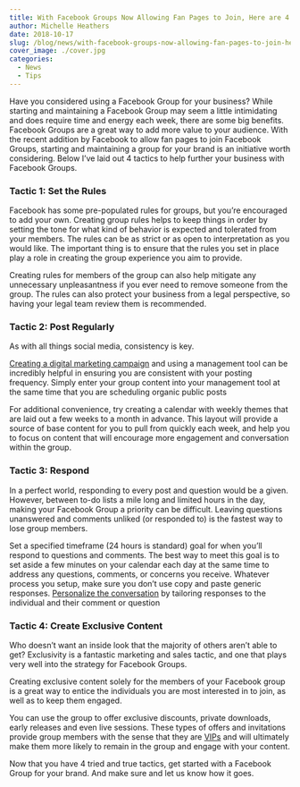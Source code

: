 ```yaml
---
title: With Facebook Groups Now Allowing Fan Pages to Join, Here are 4 Ways to Use Them to Further Your Business
author: Michelle Heathers
date: 2018-10-17
slug: /blog/news/with-facebook-groups-now-allowing-fan-pages-to-join-here-are-4-ways-to-use-them-to-further-your-business
cover_image: ./cover.jpg
categories:
  - News
  - Tips
---
```


Have you considered using a Facebook Group for your business? While starting
and maintaining a Facebook Group may seem a little intimidating and does
require time and energy each week, there are some big benefits. Facebook
Groups are a great way to add more value to your audience. With the recent
addition by Facebook to allow fan pages to join Facebook Groups, starting and
maintaining a group for your brand is an initiative worth considering. Below
I’ve laid out 4 tactics to help further your business with Facebook Groups.

### Tactic 1: Set the Rules

Facebook has some pre-populated rules for groups, but you’re encouraged to add
your own. Creating group rules helps to keep things in order by setting the
tone for what kind of behavior is expected and tolerated from your members.
The rules can be as strict or as open to interpretation as you would like. The
important thing is to ensure that the rules you set in place play a role in
creating the group experience you aim to provide.

Creating rules for members of the group can also help mitigate any unnecessary
unpleasantness if you ever need to remove someone from the group. The rules
can also protect your business from a legal perspective, so having your legal
team review them is recommended.

### Tactic 2: Post Regularly

As with all things social media, consistency is key.

[Creating a digital marketing campaign][1] and using a management tool can be incredibly helpful in ensuring you are consistent with your posting frequency. Simply enter your group content into your management tool at the same time that you are scheduling organic public posts

For additional convenience, try creating a calendar with weekly themes that
are laid out a few weeks to a month in advance. This layout will provide a
source of base content for you to pull from quickly each week, and help you to
focus on content that will encourage more engagement and conversation within
the group.

### Tactic 3: Respond

In a perfect world, responding to every post and question would be a given.
However, between to-do lists a mile long and limited hours in the day, making
your Facebook Group a priority can be difficult. Leaving questions unanswered
and comments unliked (or responded to) is the fastest way to lose group
members.

Set a specified timeframe (24 hours is standard) goal for when you’ll respond
to questions and comments. The best way to meet this goal is to set aside a
few minutes on your calendar each day at the same time to address any
questions, comments, or concerns you receive. Whatever process you setup, make
sure you don’t use copy and paste generic responses. [Personalize the conversation][2] by tailoring responses to the individual and their comment or question

### Tactic 4: Create Exclusive Content

Who doesn’t want an inside look that the majority of others aren’t able to
get? Exclusivity is a fantastic marketing and sales tactic, and one that plays
very well into the strategy for Facebook Groups.

Creating exclusive content solely for the members of your Facebook group is a
great way to entice the individuals you are most interested in to join, as
well as to keep them engaged.

You can use the group to offer exclusive discounts, private downloads, early
releases and even live sessions. These types of offers and invitations provide
group members with the sense that they are [VIPs][3] and will ultimately make them more likely to remain in the group and engage with your content.

Now that you have 4 tried and true tactics, get started with a Facebook Group
for your brand. And make sure and let us know how it goes.

[1]: /blog/social-media/7-step-checklist-for-running-your-next-social-media-marketing-campaign
[2]: /blog/social-media-tips/why-you-should-stop-thinking-of-social-media-as-marketing
[3]: /blog/social-media/5-lessons-marketers-can-learn-from-taylor-swift
